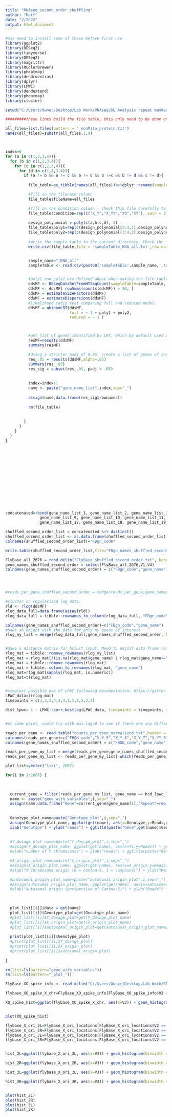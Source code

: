 ---
title: "RNAseq_second_order_shuffling"
author: "Matt"
date: "2/2022"
output: html_document
---


```{r, packages, include=FALSE}
#may need to install some of these before first use
library(ggplot2)
library(DESeq2)
library(tidyverse)
library(DESeq2)
library(magrittr)
library(RColorBrewer)
library(pheatmap)
library(dendroextras)
library(dplyr)
library(LPWC)
library(dendextend)
library(pheatmap)
library(cluster)
```


```{r, first time file table setup}
setwd("C:/Users/Owner/Desktop/Lab Work/RNAseq/DE Analysis repeat masked genome")

#########these lines build the file table, this only need to be done once. Require input files with counts for protein coding, non mitochondrial genes. Here, there are 12 files.

all_files=list.files(pattern = '_nonMito_protein.txt')
names(all_files)=substr(all_files,1,9)



index=0
for (a in c(1,2,3,4)){
  for (b in c(1,2,3,4)){
    for (c in c(1,2,3,4)){
      for (d in c(1,2,3,4)){
        if (a != b && a != c && a != d && b !=c && b != d && c != d){
          
          file_table=as_tibble(names(all_files))%>%dplyr::rename(sampleName=value)

          #fill in the filename column
          file_table$fileName=all_files

          #fill in the condition column - check this file carefully to make sure the order is right!
          file_table$condition=rep(c("X_Y","X_YY","XO","XY"), each = 3)
          
          design_polynomial = poly(c(a,b,c,d), 2)
          file_table$poly1=rep(c(design_polynomial[3:4,1],design_polynomial[1:2,1]),each = 3)
          file_table$poly2=rep(c(design_polynomial[3:4,2],design_polynomial[1:2,2]),each = 3)
         
          #Write the sample table to the current directory. Check the file to make sure all files match in terms of sample name, file name, and condition.
          write.csv(file_table,file = 'sampleTable_RNA_all.txt',row.names = FALSE)


          sample_name="_RNA_all"
          sampleTable <- read.csv(paste0('sampleTable',sample_name,'.txt'))


          #poly1 and poly2 are defined above when making the file table. Make a new DESeq object with design including poly1 and poly2
          ddsMF <- DESeqDataSetFromHTSeqCount(sampleTable=sampleTable, design= ~ 1 + poly1 + poly2)
          ddsMF <- ddsMF[ rowSums(counts(ddsMF)) > 50, ]  
          ddsMF = estimateSizeFactors(ddsMF)
          ddsMF = estimateDispersions(ddsMF)
          #likelihood ratio test comparing full and reduced model.
          ddsMF = nbinomLRT(ddsMF,
                            full = ~ 1 + poly1 + poly2,
                            reduced = ~ 1 )



          #get list of genes identified by LRT, which by default uses a padj of 0.10. 
          resMF=results(ddsMF)
          summary(resMF)

          #Using a stricter padj of 0.05, create a list of genes of interest and extract the normalized reads per gene. Further analysis uses only this list of 590 genes.
          res_.05 = results(ddsMF,alpha=.05)
          summary(res_.05)
          res_sig = subset(res_.05, padj < .05)
          
          
          index=index+1
          name <- paste("gene_name_list",index,sep="_")
          
          assign(name,data.frame(res_sig@rownames))
          
          rm(file_table)
          
           
        }
      }
    }
  }
}
















```

```{r}

concatenated=rbind(gene_name_list_1, gene_name_list_2, gene_name_list_3, gene_name_list_4, gene_name_list_5, gene_name_list_6, gene_name_list_7, gene_name_list_8,
               gene_name_list_9, gene_name_list_10, gene_name_list_11, gene_name_list_12, gene_name_list_13, gene_name_list_14, gene_name_list_15, gene_name_list_16,
               gene_name_list_17, gene_name_list_18, gene_name_list_19, gene_name_list_20, gene_name_list_21, gene_name_list_22, gene_name_list_23, gene_name_list_24)

shuffled_second_order_list = concatenated %>% distinct()
shuffled_second_order_list <- as.data.frame(shuffled_second_order_list[order(shuffled_second_order_list$res_sig.rownames),])
colnames(shuffled_second_order_list)="FBgn_code"

write.table(shuffled_second_order_list,file="FBgn_names_shuffled_second_order.txt",col.names=NA)
```

```{r}
FlyBase_all_2676 = read.delim("FlyBase_shuffled_second_order.txt", header=FALSE, comment.char="#")
gene_names_shuffled_second_order = select(FlyBase_all_2676,V1,V4)
colnames(gene_names_shuffled_second_order) = c("FBgn_code","gene_name")




#reads_per_gene_shuffled_second_order = merge(reads_per_gene,gene_names_shuffled_second_order, by = "FBgn_code")

```




```{r}

#cluster on regularized log data.
rld <- rlog(ddsMF)
rlog_data_full=data.frame(assay(rld))
rlog_data_full = tibble::rownames_to_column(rlog_data_full, "FBgn_code")

colnames(gene_names_shuffled_second_order)=c("FBgn_code","gene_name")
#make an object with the data for only my genes of interest
rlog_my_list = merge(rlog_data_full,gene_names_shuffled_second_order, by = "FBgn_code")


#make a distance matrix for hclust input. Need to adjust data frame row names and remove extra rows so that hclust doesn't give errors.
rlog_mat = tibble::remove_rownames(rlog_my_list)
rlog_mat = rlog_mat[!(is.na(rlog_mat$gene_name) | rlog_mat$gene_name==""), ]
rlog_mat = tibble::remove_rownames(rlog_mat)
rlog_mat = tibble::column_to_rownames(rlog_mat, "gene_name")
rlog_mat=rlog_mat[sapply(rlog_mat, is.numeric)]
rlog_mat=t(rlog_mat)



```







```{r}


#simplest possible use of LPWC following documentation: https://gitter-lab.github.io/LPWC/articles/LPWC.html
LPWC_data=t(rlog_mat)
timepoints = c(3,3,3,4,4,4,1,1,1,2,2,2)

dist_lpwc= 1 - LPWC::corr.bestlag(LPWC_data, timepoints = timepoints, max.lag = 1, penalty = "high", iter = 10)$corr


#at some point, could try with max.lag=0 to see if there are any differences (since we shouldn't need any lags)

```





```{r}
reads_per_gene <- read.table("counts_per_gene_normalized.txt",header = TRUE)
colnames(reads_per_gene)=c("FBGN_code","X_Y_5","X_Y_6","X_Y_7","X_YY_5","X_YY_6","X_YY_7","XO_5","XO_6","XO_7","XY_5","XY_6","XY_7")
colnames(gene_names_shuffled_second_order) = c("FBGN_code","gene_name")

reads_per_gene_my_list = merge(reads_per_gene,gene_names_shuffled_second_order, by = "FBGN_code")
reads_per_gene_my_list <- reads_per_gene_my_list[-which(reads_per_gene_my_list$gene_name == ""), ]

plot_list=vector("list", 2667)

for(i in 1:2667) {
  
  

  current_gene = filter(reads_per_gene_my_list, gene_name == hcd_lpwc_labels[i])
  name <- paste("gene_with_variables",i,sep="_")
  assign(name,data.frame("Gene"=current_gene$gene_name[1],"Repeat"=rep(c("5","6","7"), 4), "Genotype"=rep(c("XO","XY","X_Y","X_YY"), each = 3),"Ys"=rep(c(0,1,1,2), each = 3),"X_origin"=rep(c(0,1), each = 6),"autosomal_origin"=rep(c(1,2,0,1), each=3),"Reads"=c(current_gene$XO_5[1],current_gene$XO_6[1],current_gene$XO_7[1],current_gene$XY_5[1],current_gene$XY_6[1],current_gene$XY_7[1],current_gene$X_Y_5[1],current_gene$X_Y_6[1],current_gene$X_Y_7[1],current_gene$X_YY_5[1],current_gene$X_YY_6[1],current_gene$X_YY_7[1])))
  
  
  Genotype_plot_name=paste("Genotype_plot",i,sep="_")
  assign(Genotype_plot_name, ggplot(get(name), aes(x=Genotype,y=Reads,group=Repeat)) + geom_line(size=0.01,color="red") + geom_point() + scale_x_discrete(limits = c("XO", "XY", "X_Y","X_YY")) + expand_limits(y=0) +
  xlab("Genotype") + ylab("reads") + ggtitle(paste("Gene",get(name)$Gene,"Reads by Genotype",sep=" ")))
  
  
  #Y_dosage_plot_name=paste("Y_dosage_plot",i,sep="_")
  #assign(Y_dosage_plot_name, ggplot(get(name), aes(x=Ys,y=Reads)) + geom_point() +
  #xlab("number of Y chromosomes") + ylab("reads") + ggtitle(paste("Gene",get(name)$Gene,"Reads by Y dosage",sep=" ")))

  #X_origin_plot_name=paste("X_origin_plot",i,sep="_")
  #assign(X_origin_plot_name, ggplot(get(name), aes(x=X_origin,y=Reads)) + geom_point() +
  #xlab("X chromosome origin (0 = Canton-S, 1 = compound)") + ylab("Reads") + ggtitle(paste("Gene",get(name)$Gene,"Reads by X origin",sep=" ")))

  #autosomal_origin_plot_name=paste("autosomal_origin_plot",i,sep="_")
  #assign(autosomal_origin_plot_name, ggplot(get(name), aes(x=autosomal_origin,y=Reads)) + geom_point() +
  #xlab("autosomal origin (perspective of Canton-S)") + ylab("Reads") + ggtitle(paste("Gene",get(name)$Gene,"Reads by autosomal origin",sep=" ")))

   
  
  plot_list[[i]]$data = get(name)
  plot_list[[i]]$Genotype_plot=get(Genotype_plot_name)
  #plot_list[[i]]$Y_dosage_plot=get(Y_dosage_plot_name)
  #plot_list[[i]]$X_origin_plot=get(X_origin_plot_name)
  #plot_list[[i]]$autosomal_origin_plot=get(autosomal_origin_plot_name)
  
  print(plot_list[[i]]$Genotype_plot)
  #print(plot_list[[i]]$Y_dosage_plot)
  #print(plot_list[[i]]$X_origin_plot)
  #print(plot_list[[i]]$autosomal_origin_plot)
  
}

rm(list=ls(pattern="gene_with_variables"))
rm(list=ls(pattern="_plot_"))


```










```{r}

FlyBase_XO_spike_info <- read.delim("C:/Users/Owner/Desktop/Lab Work/RNAseq/DE Analysis repeat masked genome/FlyBase_XO_spike_info.txt", header=FALSE, comment.char="#")

flybase_XO_spike_X_chr=FlyBase_XO_spike_info[FlyBase_XO_spike_info$V2 == "X",]

XO_spike_hist=ggplot(flybase_XO_spike_X_chr, aes(x=V3)) + geom_histogram(binwidth = 1750000) + scale_x_continuous(breaks=c(0,5000000,10000000,15000000,20000000,23542271),labels= c("0","5Mb","10Mb","15Mb","20Mb","23.54Mb")) +coord_cartesian(xlim=c(0,23542271))+xlab("Position on X Chromosome")+ylab("Frequency")+ theme(text = element_text(size = 30)) 


plot(XO_spike_hist)
```





```{r}



flybase_X_ori_2L=FlyBase_X_ori_locations[FlyBase_X_ori_locations$V2 == "2L",]
flybase_X_ori_2R=FlyBase_X_ori_locations[FlyBase_X_ori_locations$V2 == "2R",]
flybase_X_ori_3L=FlyBase_X_ori_locations[FlyBase_X_ori_locations$V2 == "3L",]
flybase_X_ori_3R=FlyBase_X_ori_locations[FlyBase_X_ori_locations$V2 == "3R",]


hist_2L=ggplot(flybase_X_ori_2L, aes(x=V3)) + geom_histogram(binwidth = 1500000) + scale_x_continuous(breaks=c(0,5000000,10000000,15000000,20000000,25000000,30000000),labels= c("0","5Mb","10Mb","15Mb","20Mb","25Mb","30Mb")) +coord_cartesian(xlim=c(0,30000000))+xlab("Position on Chromosome 2L")+ylab("Frequency") 

hist_2R=ggplot(flybase_X_ori_2R, aes(x=V3)) + geom_histogram(binwidth = 1500000) + scale_x_continuous(breaks=c(0,5000000,10000000,15000000,20000000,25000000,30000000),labels= c("0","5Mb","10Mb","15Mb","20Mb","25Mb","30Mb")) +coord_cartesian(xlim=c(0,30000000))+xlab("Position on Chromosome 2R")+ylab("Frequency") 

hist_3L=ggplot(flybase_X_ori_3L, aes(x=V3)) + geom_histogram(binwidth = 1500000) + scale_x_continuous(breaks=c(0,5000000,10000000,15000000,20000000,25000000,30000000),labels= c("0","5Mb","10Mb","15Mb","20Mb","25Mb","30Mb")) +coord_cartesian(xlim=c(0,30000000))+xlab("Position on Chromosome 3L")+ylab("Frequency") 

hist_3R=ggplot(flybase_X_ori_3R, aes(x=V3)) + geom_histogram(binwidth = 1500000) + scale_x_continuous(breaks=c(0,5000000,10000000,15000000,20000000,25000000,30000000),labels= c("0","5Mb","10Mb","15Mb","20Mb","25Mb","30Mb")) +coord_cartesian(xlim=c(0,30000000))+xlab("Position on Chromosome 3R")+ylab("Frequency") 


plot(hist_2L)
plot(hist_2R)
plot(hist_3L)
plot(hist_3R)
```

































